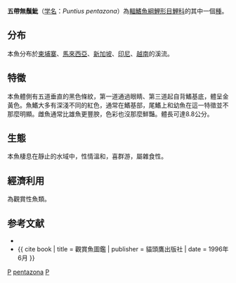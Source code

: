 {{Speciesbox
| genus = Puntius
| species = pentazona
| image = Desmopuntius hexazona.jpg
| status = NE
| authority = [[Boulenger|Boulenger]], 1894
| synonyms = *''Barbus pentazona''<br /><small>Boulenger, 1894</small>
*''Barbus pentazona pentazona''<br /><small> Boulenger, 1894</small>
*''Capoeta pentazona''<br /><small> Boulenger, 1894</small>
}}

'''五帶無鬚魮'''（[[学名|学名]]：''Puntius pentazona''）為[[輻鰭魚綱|輻鰭魚綱]][[鯉形目|鯉形目]][[鯉科|鯉科]]的其中一個[[種|種]]。

== 分布 ==
本魚分布於[[柬埔寨|柬埔寨]]、[[馬來西亞|馬來西亞]]、[[新加坡|新加坡]]、[[印尼|印尼]]、[[越南|越南]]的溪流。

== 特徵 ==
本魚體側有五道垂直的黑色條紋，第一道通過眼睛、第三道起自背鰭基底，體呈金黃色。魚鰭大多有深淺不同的紅色，通常在鰭基部，尾鰭上和幼魚在這一特徵並不那麼明顯。雌魚通常比雄魚更豐腴，色彩也沒那麼鮮豔。體長可達8.8公分。

== 生態 ==
本魚棲息在靜止的水域中，性情溫和，喜群游，屬雜食性。

== 經濟利用 ==
為觀賞性魚類。

== 参考文献 ==
*{{FishBase_species|genus=Puntius|species=pentazona|year=2011|month=12}}
*{{ cite book | title = 觀賞魚圖鑑 | publisher = 貓頭鷹出版社 | date = 1996年6月 }}
{{taxonbar}}

[[Category:觀賞魚|P]]
[[Category:無鬚魮屬|pentazona]]
[[Category:1894年描述的鱼类|P]]